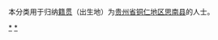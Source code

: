 {{Catnav|頁面分類|各種主題的頁面分類|依中国各省来作的分类|各地中国人|贵州人|铜仁人}}
{{Catnav|頁面分類|人物|各國人物|中国人|各地中国人|贵州人|铜仁人}}

本分类用于归纳[[籍贯|籍贯]]（出生地）为[[贵州省|贵州省]][[铜仁地区|铜仁地区]][[思南县|思南县]]的人士。


[[Category:铜仁人|*]]
[[Category:思南县|*]]